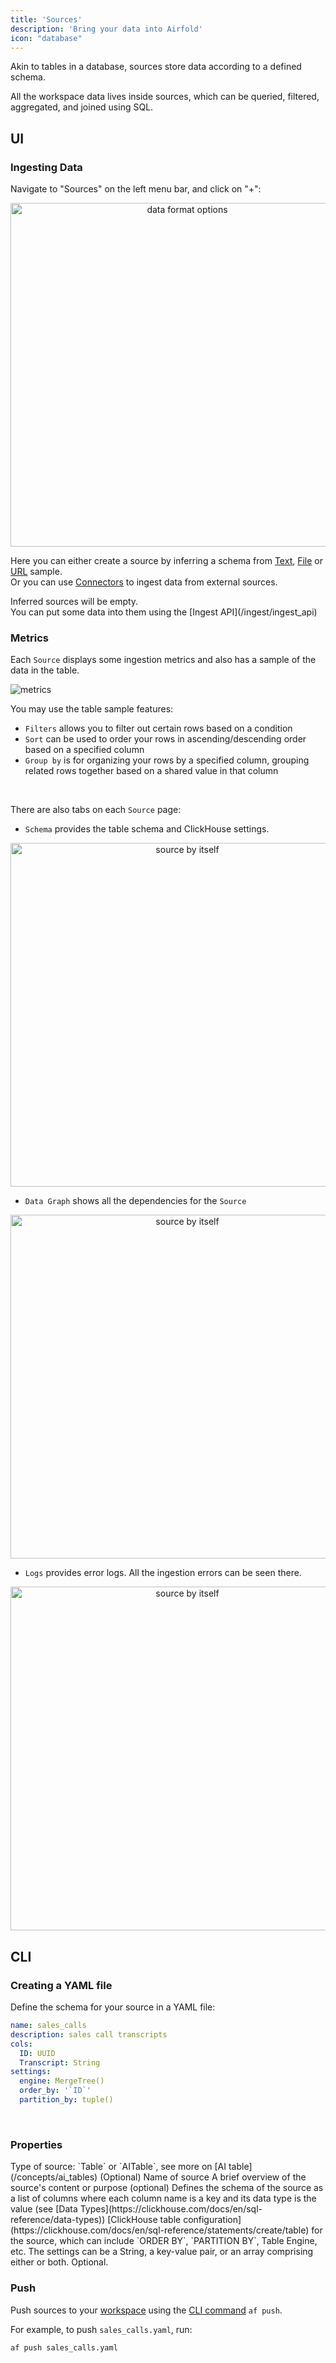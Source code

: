 ```yaml
---
title: 'Sources'
description: 'Bring your data into Airfold'
icon: "database"
---
```


Akin to tables in a database, sources store data according to a defined schema.

All the workspace data lives inside sources, which can be queried, filtered, aggregated, and joined using SQL.

## UI

### Ingesting Data

Navigate to "Sources" on the left menu bar, and click on "+":
<p align="center">
  <img src="/images/ui_integration_options.png" alt="data format options" width="550"/>
</p>

Here you can either create a source by inferring a schema from [Text](/ingest/jsonpath), [File](/ingest/files) or [URL](/ingest/files) sample.<br/>
Or you can use [Connectors](/concepts/connectors) to ingest data from external sources.

<Note>
    Inferred sources will be empty. <br/>
    You can put some data into them using the [Ingest API](/ingest/ingest_api)
</Note>

### Metrics

Each `Source` displays some ingestion metrics and also has a sample of the data in the table.

![metrics](/images/ui_integration3.png)

You may use the table sample features:
- `Filters` allows you to filter out certain rows based on a condition
- `Sort` can be used to order your rows in ascending/descending order based on a specified column
- `Group by` is for organizing your rows by a specified column, grouping related rows together based on a shared value in that column

<br />

There are also tabs on each `Source` page:

- `Schema` provides the table schema and ClickHouse settings.

<p align="center">
    <img src="/images/source_schema.png" alt="source by itself" width="550"/>
</p>

- `Data Graph` shows all the dependencies for the `Source`

<p align="center">
    <img src="/images/source_graph.png" alt="source by itself" width="550"/>
</p>

- `Logs` provides error logs. All the ingestion errors can be seen there.

<p align="center">
    <img src="/images/source_logs.png" alt="source by itself" width="550"/>
</p>

## CLI

### Creating a YAML file
Define the schema for your source in a YAML file:

```yaml sales_calls.yaml
name: sales_calls
description: sales call transcripts
cols:
  ID: UUID
  Transcript: String
settings:
  engine: MergeTree()
  order_by: '`ID`'
  partition_by: tuple()
```

<br />

### Properties

<ResponseField name="type" type="string">
  Type of source: `Table` or `AITable`, see more on [AI table](/concepts/ai_tables) (Optional)
</ResponseField>
<ResponseField name="name" type="string">
  Name of source
</ResponseField>
<ResponseField name="description" type="string">
  A brief overview of the source's content or purpose (optional)
</ResponseField>
<ResponseField name="cols" type="{name: type}" required>
  Defines the schema of the source as a list of columns where each column name is a key and its data type is the value (see [Data Types](https://clickhouse.com/docs/en/sql-reference/data-types))
</ResponseField>
<ResponseField name="settings" type="string | {key: value} | array">
  [ClickHouse table configuration](https://clickhouse.com/docs/en/sql-reference/statements/create/table) for the source, which can include `ORDER BY`, `PARTITION BY`, Table Engine, etc. The settings can be a String, a key-value pair, or an array comprising either or both. Optional.
</ResponseField>

### Push
Push sources to your [workspace](/concepts/workspaces) using the [CLI command](/cli/cli_reference) `af push`.

For example, to push `sales_calls.yaml`, run:
```bash
af push sales_calls.yaml
```
